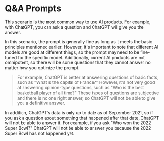 # Q&A Prompts

This scenario is the most common way to use AI products. For example, with ChatGPT, you can ask a question and ChatGPT will give you the answer.

In this scenario, the prompt is generally fine as long as it meets the basic principles mentioned earlier. However, it's important to note that different AI models are good at different things, so the prompt may need to be fine-tuned for the specific model. Additionally, current AI products are not omnipotent, so there will be some questions that they cannot answer no matter how you optimize the prompt.

>For example, ChatGPT is better at answering questions of basic facts, such as "What is the capital of France?" However, it's not very good at answering opinion-type questions, such as "Who is the best basketball player of all time?" These types of questions are subjective and there is no one right answer, so ChatGPT will not be able to give you a definitive answer.

In addition, ChatGPT's data is only up to date as of September 2021, so if you ask a question about something that happened after that date, ChatGPT will not be able to answer it. For example, if you ask "Who won the 2022 Super Bowl?" ChatGPT will not be able to answer you because the 2022 Super Bowl has not happened yet.